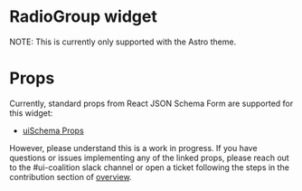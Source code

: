 
<Meta title="widgets/RadioGroup" />

# RadioGroup widget

NOTE: This is currently only supported with the Astro theme.

<Canvas>
  <Story story={stories.RadioGroup} />
</Canvas>

# Props

Currently, standard props from React JSON Schema Form are supported for this widget:

- [uiSchema Props](https://react-jsonschema-form.readthedocs.io/en/latest/api-reference/uiSchema/)

However, please understand this is a work in progress. If you have questions or issues implementing any of the linked props,
please reach out to the #ui-coalition slack channel or open a ticket following the steps in the contribution section of [overview](/?path=/docs/overview--page#contributing).